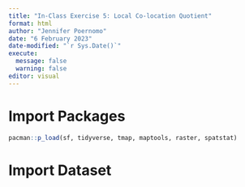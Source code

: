 ```yaml
---
title: "In-Class Exercise 5: Local Co-location Quotient"
format: html
author: "Jennifer Poernomo"
date: "6 February 2023"
date-modified: "`r Sys.Date()`"
execute: 
  message: false
  warning: false
editor: visual
---
```


# Import Packages

```r
pacman::p_load(sf, tidyverse, tmap, maptools, raster, spatstat)
```

# Import Dataset

```r

```

